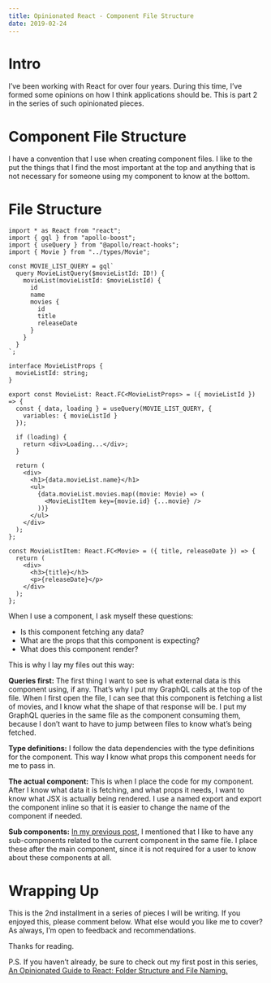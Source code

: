 ```yaml
---
title: Opinionated React - Component File Structure
date: 2019-02-24
---
```


# Intro
I’ve been working with React for over four years. During this time, I’ve formed some opinions on how I think applications should be. This is part 2 in the series of such opinionated pieces.

# Component File Structure
I have a convention that I use when creating component files. I like to the put the things that I find the most important at the top and anything that is not necessary for someone using my component to know at the bottom.

# File Structure
```tsx
import * as React from "react";
import { gql } from "apollo-boost";
import { useQuery } from "@apollo/react-hooks";
import { Movie } from "../types/Movie";

const MOVIE_LIST_QUERY = gql`
  query MovieListQuery($movieListId: ID!) {
    movieList(movieListId: $movieListId) {
      id
      name
      movies {
        id
        title
        releaseDate
      }
    }
  }
`;

interface MovieListProps {
  movieListId: string;
}

export const MovieList: React.FC<MovieListProps> = ({ movieListId }) => {
  const { data, loading } = useQuery(MOVIE_LIST_QUERY, {
    variables: { movieListId }
  });

  if (loading) {
    return <div>Loading...</div>;
  }

  return (
    <div>
      <h1>{data.movieList.name}</h1>
      <ul>
        {data.movieList.movies.map((movie: Movie) => (
          <MovieListItem key={movie.id} {...movie} />
        ))}
      </ul>
    </div>
  );
};

const MovieListItem: React.FC<Movie> = ({ title, releaseDate }) => {
  return (
    <div>
      <h3>{title}</h3>
      <p>{releaseDate}</p>
    </div>
  );
};
```

When I use a component, I ask myself these questions:
- Is this component fetching any data?
- What are the props that this component is expecting?
- What does this component render?

This is why I lay my files out this way:

**Queries first:** The first thing I want to see is what external data is this component using, if any. That’s why I put my GraphQL calls at the top of the file. When I first open the file, I can see that this component is fetching a list of movies, and I know what the shape of that response will be. I put my GraphQL queries in the same file as the component consuming them, because I don’t want to have to jump between files to know what’s being fetched.

**Type definitions:** I follow the data dependencies with the type definitions for the component. This way I know what props this component needs for me to pass in.

**The actual component:** This is when I place the code for my component. After I know what data it is fetching, and what props it needs, I want to know what JSX is actually being rendered. I use a named export and export the component inline so that it is easier to change the name of the component if needed.

**Sub components:** [In my previous post](/opinionated-react-folder-structure-and-file-naming), I mentioned that I like to have any sub-components related to the current component in the same file. I place these after the main component, since it is not required for a user to know about these components at all.

# Wrapping Up
This is the 2nd installment in a series of pieces I will be writing. If you enjoyed this, please comment below. What else would you like me to cover? As always, I’m open to feedback and recommendations.

Thanks for reading.

P.S. If you haven’t already, be sure to check out my first post in this series, [An Opinionated Guide to React: Folder Structure and File Naming.](/opinionated-react-folder-structure-and-file-naming)